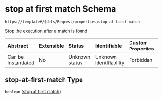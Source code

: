 # stop at first match Schema

```txt
https://template#/$defs/Request/properties/stop-at-first-match
```

Stop the execution after a match is found

| Abstract            | Extensible | Status         | Identifiable            | Custom Properties | Additional Properties | Access Restrictions | Defined In                                                                             |
| :------------------ | :--------- | :------------- | :---------------------- | :---------------- | :-------------------- | :------------------ | :------------------------------------------------------------------------------------- |
| Can be instantiated | No         | Unknown status | Unknown identifiability | Forbidden         | Allowed               | none                | [nuclei-schema.schema.json\*](../out/nuclei-schema.schema.json "open original schema") |

## stop-at-first-match Type

`boolean` ([stop at first match](nuclei-schema-defs-request-properties-stop-at-first-match))
